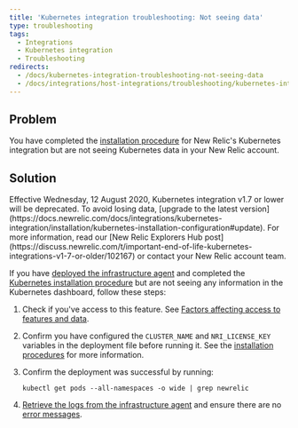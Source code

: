 ```yaml
---
title: 'Kubernetes integration troubleshooting: Not seeing data'
type: troubleshooting
tags:
  - Integrations
  - Kubernetes integration
  - Troubleshooting
redirects:
  - /docs/kubernetes-integration-troubleshooting-not-seeing-data
  - /docs/integrations/host-integrations/troubleshooting/kubernetes-integration-troubleshooting-not-seeing-data
---
```


## Problem

You have completed the [installation procedure](/docs/kubernetes-monitoring-integration#install) for New Relic's Kubernetes integration but are not seeing Kubernetes data in your New Relic account.

## Solution

<Callout variant="important">
  Effective Wednesday, 12 August 2020, Kubernetes integration v1.7 or lower will be deprecated. To avoid losing data, [upgrade to the latest version](https://docs.newrelic.com/docs/integrations/kubernetes-integration/installation/kubernetes-installation-configuration#update). For more information, read our [New Relic Explorers Hub post](https://discuss.newrelic.com/t/important-end-of-life-kubernetes-integrations-v1-7-or-older/102167) or contact your New Relic account team.
</Callout>

If you have [deployed the infrastructure agent](#install) and completed the [Kubernetes installation procedure](/docs/kubernetes-monitoring-integration#install) but are not seeing any information in the Kubernetes dashboard, follow these steps:

1. Check if you've access to this feature. See [Factors affecting access to features and data](/docs/accounts/accounts-billing/general-account-settings/factors-affecting-access-features-data).
2. Confirm you have configured the `CLUSTER_NAME` and `NRI_LICENSE_KEY` variables in the deployment file before running it. See the [installation procedures](/docs/integrations/host-integrations/host-integrations-list/kubernetes-monitoring-integration#install) for more information.
3. Confirm the deployment was successful by running:

   ```
   kubectl get pods --all-namespaces -o wide | grep newrelic
   ```
4. [Retrieve the logs from the infrastructure agent](/docs/integrations/kubernetes-integration/troubleshooting/get-logs-version) and ensure there are no [error messages](/docs/integrations/host-integrations/troubleshooting/kubernetes-integration-troubleshooting-error-messages).

